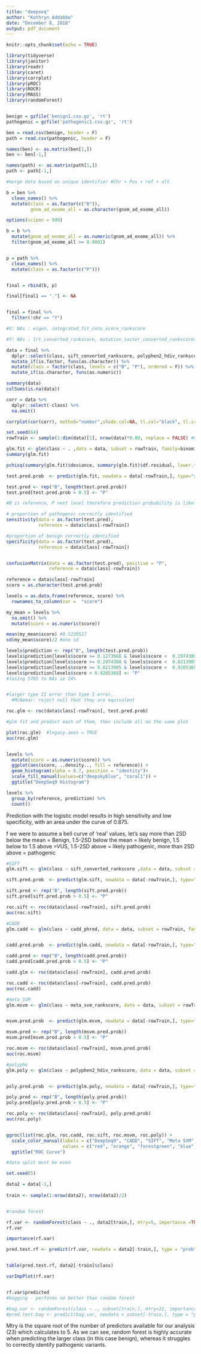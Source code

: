 ```yaml
---
title: "deepseq"
author: "Kathryn Addabbo"
date: "December 8, 2018"
output: pdf_document
---
```


```r
knitr::opts_chunk$set(echo = TRUE)
```

```r
library(tidyverse)
library(janitor)
library(readr)
library(caret)
library(corrplot)
library(pROC) 
library(ROCR)
library(MASS)
library(randomForest)


benign = gzfile('benign1.csv.gz', 'rt')
pathogenic = gzfile('pathogenic1.csv.gz', 'rt')

ben = read.csv(benign, header = F)
path = read.csv(pathogenic, header = F)

names(ben) <- as.matrix(ben[1,])
ben <- ben[-1,]

names(path) <- as.matrix(path[1,])
path <- path[-1,]

#merge data based on unique identifier #Chr + Pos + ref + alt
```

```r

b = ben %>%
  clean_names() %>%
  mutate(class = as.factor(c("B")),
         gnom_ad_exome_all = as.character(gnom_ad_exome_all)) 

options(scipen = 999)

b = b %>%
  mutate(gnom_ad_exome_all = as.numeric(gnom_ad_exome_all)) %>%
  filter(gnom_ad_exome_all >= 0.0001)


p = path %>%
  clean_names() %>%
  mutate(class = as.factor(c("P")))


final = rbind(b, p)

final[final1 == "."] <- NA


final = final %>%
  filter(!chr == "Y") 

#X: NAs : eigen, integrated_fit_cons_score_rankscore                     #delete eigen and integrated columns

#Y: NAs : lrt_converted_rankscore, mutation_taster_converted_rankscores  #delete Y rows

data = final %>%
  dplyr::select(class, sift_converted_rankscore, polyphen2_hdiv_rankscore, polyphen2_hvar_rankscore, lrt_converted_rankscore, mutation_taster_converted_rankscore, mutation_assessor_score_rankscore, fathmm_converted_rankscore, provean_converted_rankscore, vest3_rankscore, meta_svm_rankscore, meta_lr_rankscore, m_cap_rankscore, cadd_phred, dann_rankscore, fathmm_mkl_coding_rankscore, geno_canyon_score_rankscore, gerp_rs_rankscore, phylo_p100way_vertebrate_rankscore, phylo_p20way_mammalian_rankscore, phast_cons100way_vertebrate_rankscore, phast_cons20way_mammalian_rankscore, si_phy_29way_log_odds_rankscore) %>%
  mutate_if(is.factor, funs(as.character)) %>%
  mutate(class = factor(class, levels = c("B", "P"), ordered = F)) %>%
  mutate_if(is.character, funs(as.numeric))

summary(data)  
colSums(is.na(data))
```

```r

corr = data %>%
  dplyr::select(-class) %>%
  na.omit()

corrplot(cor(corr), method="number",shade.col=NA, tl.col="black", tl.srt=65, tl.pos='n')
```


```r

set.seed(64)
rowTrain <- sample(1:dim(data)[1], nrow(data)*0.80, replace = FALSE) #80%

glm.fit <- glm(class ~ . ,data = data, subset = rowTrain, family=binomial)
summary(glm.fit)

pchisq(summary(glm.fit)$deviance, summary(glm.fit)$df.residual, lower.tail = FALSE) #DOES NOT fit the data

test.pred.prob  <- predict(glm.fit, newdata = data[-rowTrain,], type="response")

test.pred <- rep("B", length(test.pred.prob))
test.pred[test.pred.prob > 0.5] <- "P"

#B is reference, P next level therefore prediction probability is likelihood of P

# proportion of pathogenic correctly identified
sensitivity(data = as.factor(test.pred),
            reference = data$class[-rowTrain]) 

#proportion of benign correctly identified
specificity(data = as.factor(test.pred),
            reference = data$class[-rowTrain])


confusionMatrix(data = as.factor(test.pred), positive = "P",
                reference = data$class[-rowTrain]) 

reference = data$class[-rowTrain]
score = as.character(test.pred.prob)

levels = as.data.frame(reference, score) %>%
  rownames_to_column(var =  "score")

my_mean = levels %>%
  na.omit() %>%
  mutate(score = as.numeric(score)) 

mean(my_mean$score) #0.5239517
sd(my_mean$score)/2 #one sd

levels$prediction <- rep("B", length(test.pred.prob))
levels$prediction[levels$score >= 0.1273666 & levels$score <  0.2974388] <- "LB"
levels$prediction[levels$score >= 0.2974388 & levels$score <  0.8213905] <- "VUS"
levels$prediction[levels$score >= 0.8213905 & levels$score <  0.9205368] <- "LP"
levels$prediction[levels$score > 0.9205368] <- "P"
#losing 5785 to NAs ie 24%


#larger type II error than type I error, 
  #McNemar: reject null that they are equivalent 

roc.glm <- roc(data$class[-rowTrain], test.pred.prob)

#glm fit and predict each of them, then include all on the same plot

plot(roc.glm)  #legacy.axes = TRUE
auc(roc.glm)


levels %>%
  mutate(score = as.numeric(score)) %>%
  ggplot(aes(score, ..density.., fill = reference)) +
  geom_histogram(alpha = 0.7, position = "identity")+
  scale_fill_manual(values=c("deepskyblue", "coral1")) +
  ggtitle("DeepSeq9 Histogram") 

levels %>%
  group_by(reference, prediction) %>%
  count()
```

Prediction with the logistic model results in high sensitivity and low specificity, with an area under the curve of 0.875. 

f we were to assume a bell curve of 'real' values, let's say more than 2SD below the mean = Benign, 1.5-2SD below the mean = likely benign, 1.5 below to 1.5 above =VUS, 1.5-2SD above = likely pathogenic, more than 2SD above = pathogenic

```r


#SIFT
glm.sift <- glm(class ~ sift_converted_rankscore ,data = data, subset = rowTrain, family=binomial)

sift.pred.prob  <- predict(glm.sift, newdata = data[-rowTrain,], type="response")

sift.pred <- rep("B", length(sift.pred.prob))
sift.pred[sift.pred.prob > 0.5] <- "P"

roc.sift <- roc(data$class[-rowTrain], sift.pred.prob)
auc(roc.sift)

#CADD
glm.cadd <- glm(class ~ cadd_phred, data = data, subset = rowTrain, family=binomial)


cadd.pred.prob  <- predict(glm.cadd, newdata = data[-rowTrain,], type="response")

cadd.pred <- rep("B", length(cadd.pred.prob))
cadd.pred[cadd.pred.prob > 0.5] <- "P"

cadd.glm <- roc(data$class[-rowTrain], cadd.pred.prob)

roc.cadd <- roc(data$class[-rowTrain], cadd.pred.prob)
auc(roc.cadd)

#meta_SVM
glm.msvm <- glm(class ~ meta_svm_rankscore, data = data, subset = rowTrain, family=binomial)


msvm.pred.prob  <- predict(glm.msvm, newdata = data[-rowTrain,], type="response")

msvm.pred <- rep("B", length(msvm.pred.prob))
msvm.pred[msvm.pred.prob > 0.5] <- "P"

roc.msvm <- roc(data$class[-rowTrain], msvm.pred.prob)
auc(roc.msvm)

#polyphe
glm.poly <- glm(class ~ polyphen2_hdiv_rankscore, data = data, subset = rowTrain, family=binomial)


poly.pred.prob  <- predict(glm.poly, newdata = data[-rowTrain,], type="response")

poly.pred <- rep("B", length(poly.pred.prob))
poly.pred[poly.pred.prob > 0.5] <- "P"

roc.poly <- roc(data$class[-rowTrain], poly.pred.prob)
auc(roc.poly)


ggroc(list(roc.glm, roc.cadd, roc.sift, roc.msvm, roc.poly)) +
  scale_color_manual(labels = c("DeepSeq9", "CADD", "SIFT", "Meta SVM", "Polyphen2 HDIV"),
                     values = c("red", "orange", "forestgreen", "blue", "purple")) +
  ggtitle("ROC Curve") 
```




```r

#data split must be even

set.seed(5)

data2 = data[-1,]
  
train <- sample(1:nrow(data2), nrow(data2)/2)


#random forest

rf.var <- randomForest(class ~ ., data2[train,], mtry=5, importance =TRUE, na.action = na.exclude)
rf.var

importance(rf.var)

pred.test.rf <- predict(rf.var, newdata = data2[-train,], type = "prob")


table(pred.test.rf, data2[-train]$class)

varImpPlot(rf.var)


rf.var$predicted
#bagging - performs no better than random forest

#bag.var <- randomForest(class ~ ., subset[train,], mtry=22, importance =TRUE, na.action = na.exclude)
#pred.test.bag <- predict(bag.var, newdata = subset[-train,], type = "prob")
```


Mtry is the square root of the number of predictors available for our analysis (23) which calculates to 5. As we can see, random forest is highly accurate when predicting the larger class (in this case benign), whereas it struggles to correctly identify pathogenic variants.

